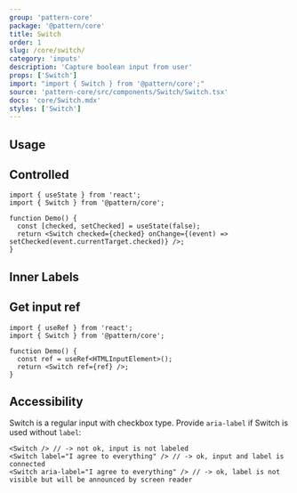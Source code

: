 ```yaml
---
group: 'pattern-core'
package: '@pattern/core'
title: Switch
order: 1
slug: /core/switch/
category: 'inputs'
description: 'Capture boolean input from user'
props: ['Switch']
import: "import { Switch } from '@pattern/core';"
source: 'pattern-core/src/components/Switch/Switch.tsx'
docs: 'core/Switch.mdx'
styles: ['Switch']
---
```



## Usage

<ControlDemo data={SwitchDemos.control} />

## Controlled

```tsx
import { useState } from 'react';
import { Switch } from '@pattern/core';

function Demo() {
  const [checked, setChecked] = useState(false);
  return <Switch checked={checked} onChange={(event) => setChecked(event.currentTarget.checked)} />;
}
```

## Inner Labels

<Demo data={SwitchDemos.labels} />

## Get input ref

```tsx
import { useRef } from 'react';
import { Switch } from '@pattern/core';

function Demo() {
  const ref = useRef<HTMLInputElement>();
  return <Switch ref={ref} />;
}
```

## Accessibility

Switch is a regular input with checkbox type. Provide `aria-label` if Switch is used without `label`:

```tsx
<Switch /> // -> not ok, input is not labeled
<Switch label="I agree to everything" /> // -> ok, input and label is connected
<Switch aria-label="I agree to everything" /> // -> ok, label is not visible but will be announced by screen reader
```
